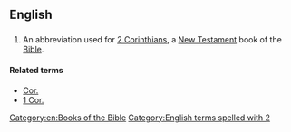 ==English==

==={{abbreviation}}===
{{head|en|abbreviation}}

# {{biblical}} An abbreviation used for [[2 Corinthians]], a [[New Testament]] book of the [[Bible]].

====Related terms====
* [[Cor.]]
* [[1 Cor.]]

[[Category:en:Books of the Bible]]
[[Category:English terms spelled with 2]]